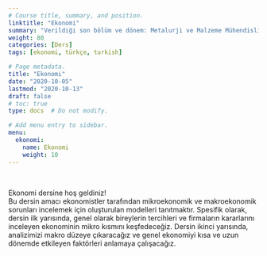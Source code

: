 ```yaml
---
# Course title, summary, and position.
linktitle: "Ekonomi"
summary: "Verildiği son bölüm ve dönem: Metalurji ve Malzeme Mühendisliği - Bahar 2019 ve Endüstri Mühendisliği - Bahar 2020"
weight: 80
categories: [Ders]
tags: [ekonomi, türkçe, turkish]

# Page metadata.
title: "Ekonomi"
date: "2020-10-05"
lastmod: "2020-10-13"
draft: false
# toc: true
type: docs  # Do not modify.

# Add menu entry to sidebar.
menu:
  ekonomi:
    name: Ekonomi
    weight: 10
---
```


<br>

Ekonomi dersine hoş geldiniz!  
Bu dersin amacı ekonomistler tarafından mikroekonomik ve makroekonomik sorunları incelemek için oluşturulan modelleri tanıtmaktır. Spesifik olarak, dersin ilk yarısında, genel olarak bireylerin tercihleri ve firmaların kararlarını inceleyen ekonominin mikro kısmını keşfedeceğiz. Dersin ikinci yarısında, analizimizi makro düzeye çıkaracağız ve genel ekonomiyi kısa ve uzun dönemde etkileyen faktörleri anlamaya çalışacağız.
